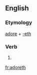 ==English==

===Etymology===
[[adore]] + [[-eth]]

===Verb===
{{head|en}}

# {{en-archaic third-person singular of|adore}}

[[fr:adoreth]]